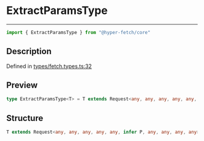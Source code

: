 

# ExtractParamsType

<div class="api-docs__separator" data-reactroot="">

---

</div><div class="api-docs__import" data-reactroot="">

```ts
import { ExtractParamsType } from "@hyper-fetch/core"
```

</div><div class="api-docs__section">

## Description

</div><div class="api-docs__description"><span class="api-docs__do-not-parse">



</span></div><p class="api-docs__definition">

Defined in [types/fetch.types.ts:32](https://github.com/BetterTyped/hyper-fetch/blob/c44d728f/packages/core/src/types/fetch.types.ts#L32)

</p><div class="api-docs__section">

## Preview

</div><div class="api-docs__preview type single">

```ts
type ExtractParamsType<T> = T extends Request<any, any, any, any, any, infer  P, any, any, any, any> ? ExtractRouteParams<P> : never;
```

</div><div class="api-docs__section">

## Structure

</div><div class="api-docs__returns">

```ts
T extends Request<any, any, any, any, any, infer P, any, any, any, any> ? ExtractRouteParams<P> : never
```

</div>